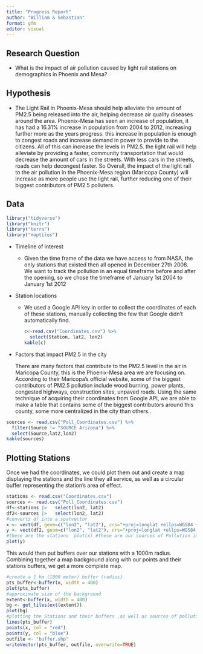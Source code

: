 ```yaml
---
title: "Progress Report" 
author: "William & Sebastian" 
format: gfm 
editor: visual
---
```


## Research Question

-   What is the impact of air pollution caused by light rail stations on demographics in Phoenix and Mesa?

## Hypothesis

-   The Light Rail in Phoenix-Mesa should help alleviate the amount of PM2.5 being released into the air, helping decrease air quality diseases around the area. Phoenix-Mesa has seen an increase of population, it has had a 16.31% increase in population from 2004 to 2012, increasing further more as the years progress. this increase in population is enough to congest roads and increase demand in power to provide to the citizens. All of this can increase the levels in PM2.5. the light rail will help alleviate by providing a faster, community transportation that would decrease the amount of cars in the streets. With less cars in the streets, roads can help decongest faster. So Overall, the impact of the light rail to the air pollution in the Phoenix-Mesa region (Maricopa County) will increase as more people use the light rail, further reducing one of their biggest contributors of PM2.5 polluters.

## Data

```r
library("tidyverse") 
library("knitr") 
library("terra") 
library("maptiles")
```

-   Timeline of interest

    -   Given the time frame of the data we have access to from NASA, the only stations that existed then all opened in December 27th 2008. We want to track the pollution in an equal timeframe before and after the opening, so we chose the timeframe of January 1st 2004 to January 1st 2012

-   Station locations

    -   We used a Google API key in order to collect the coordinates of each of these stations, manually collecting the few that Google didn't automatically find.

        ```r
        c<-read.csv("Coordinates.csv") %>%   
          select(Station, lat2, lon2) 
        kable(c)
        ```

-   Factors that impact PM2.5 in the city

    There are many factors that contribute to the PM2.5 level in the air in Maricopa County, this is the Phoenix-Mesa area we are focusing on. According to their Maricopa's official website, some of the biggest contributors of PM2.5 pollution include wood burning, power plants, congested highways, construction sites, unpaved roads. Using the same technique of acquiring their coordinates from Google API, we are able to make a table that contains some of the biggest contributors around this county, some more centralized in the city than others..

```r
sources <- read.csv("Poll_Coordinates.csv") %>%     
  filter(Source != "SOURCE Arizona") %>%     
  select(Source,lat2,lon2) 
kable(sources) 
```

## Plotting Stations

Once we had the coordinates, we could plot them out and create a map displaying the stations and the line they all service, as well as a circular buffer representing the station's area of effect.

```r
stations <- read.csv("Coordinates.csv") 
sources <- read.csv("Poll_Coordinates.csv")  
df<-stations |>   select(lon2, lat2)  
df2<-sources |>   select(lon2, lat2)  
#converts df into a spatvector 
x <- vect(df, geom=c("lon2", "lat2"), crs="+proj=longlat +ellps=WGS84 +datum=WGS84 +no_defs ") 
y <- vect(df2, geom=c("lon2", "lat2"), crs="+proj=longlat +ellps=WGS84 +datum=WGS84 +no_defs ") 
#these are the stations  plot(x) #these are our sources of Pollution in Maricopa County 
plot(y) 
```

This would then put buffers over our stations with a 1000m radius. Combining together a map background along with our points and their stations buffers, we get a more complete map.

```r
#create a 1 km (1000 meter) buffer (radius)  
pts_buffer<-buffer(x, width = 400) 
plot(pts_buffer)   
#approximate size of the background 
extent<-buffer(x, width = 400)  
bg <- get_tiles(ext(extent))  
plot(bg)  
#plotting the Stations and their buffers ,as well as sources of pollution 
lines(pts_buffer) 
points(x, col = "red") 
points(y, col = "blue") 
outfile <- "buffer.shp" 
writeVector(pts_buffer, outfile, overwrite=TRUE) 
```
